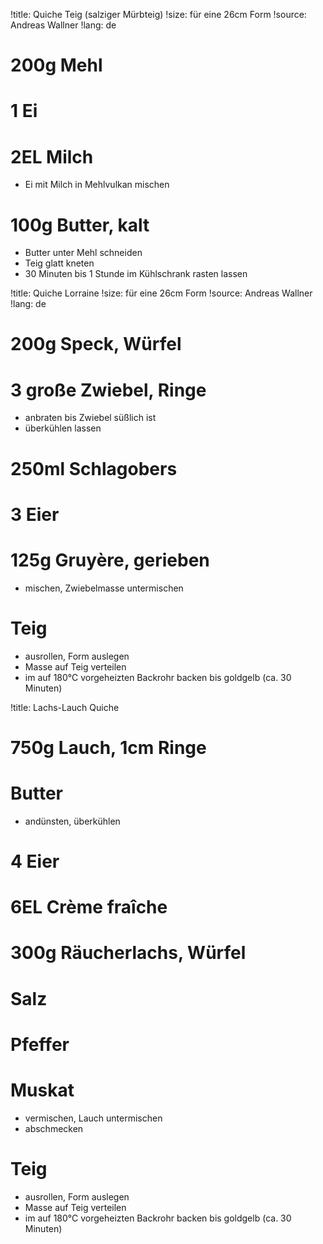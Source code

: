 !title: Quiche Teig (salziger Mürbteig)
!size: für eine 26cm Form
!source: Andreas Wallner
!lang: de

# 200g Mehl
# 1 Ei
# 2EL Milch
* Ei mit Milch in Mehlvulkan mischen

# 100g Butter, kalt
* Butter unter Mehl schneiden
* Teig glatt kneten
* 30 Minuten bis 1 Stunde im Kühlschrank rasten lassen

!title: Quiche Lorraine
!size: für eine 26cm Form
!source: Andreas Wallner
!lang: de

# 200g Speck, Würfel
# 3 große Zwiebel, Ringe
* anbraten bis Zwiebel süßlich ist
* überkühlen lassen

# 250ml Schlagobers
# 3 Eier
# 125g Gruyère, gerieben
* mischen, Zwiebelmasse untermischen

# Teig
* ausrollen, Form auslegen
* Masse auf Teig verteilen
* im auf 180°C vorgeheizten Backrohr backen bis goldgelb (ca. 30 Minuten)

!title: Lachs-Lauch Quiche

# 750g Lauch, 1cm Ringe
# Butter
* andünsten, überkühlen

# 4 Eier
# 6EL Crème fraîche
# 300g Räucherlachs, Würfel
# Salz
# Pfeffer
# Muskat
* vermischen, Lauch untermischen
* abschmecken

# Teig
* ausrollen, Form auslegen
* Masse auf Teig verteilen
* im auf 180°C vorgeheizten Backrohr backen bis goldgelb (ca. 30 Minuten)
